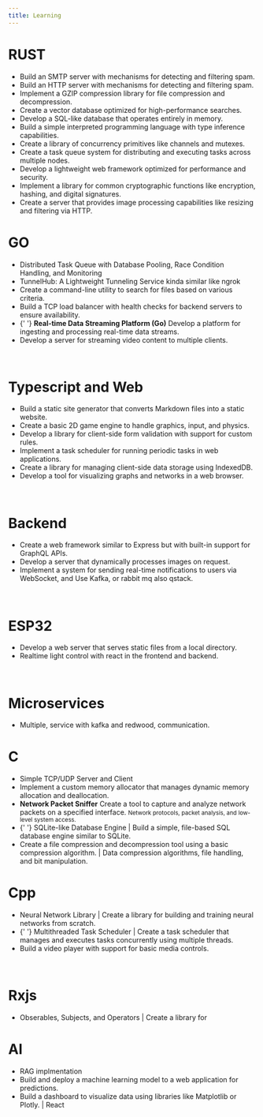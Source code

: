 ```yaml
---
title: Learning
---
```


<div>
	<h1>RUST</h1>
	<ul>
		<li style={{ textDecoration: 'line-through' }}>
			Build an SMTP server with mechanisms for detecting and filtering spam.
		</li>
		<li>
			Build an HTTP server with mechanisms for detecting and filtering spam.
		</li>
		<li>
			Implement a GZIP compression library for file compression and
			decompression.
		</li>
		<li>Create a vector database optimized for high-performance searches.</li>
		<li>Develop a SQL-like database that operates entirely in memory.</li>
		<li>
			Build a simple interpreted programming language with type inference
			capabilities.
		</li>
		<li>
			Create a library of concurrency primitives like channels and mutexes.
		</li>
		<li>
			Create a task queue system for distributing and executing tasks across
			multiple nodes.
		</li>
		<li>
			Develop a lightweight web framework optimized for performance and
			security.
		</li>
		<li>
			Implement a library for common cryptographic functions like encryption,
			hashing, and digital signatures.
		</li>
		<li>
			Create a server that provides image processing capabilities like resizing
			and filtering via HTTP.
		</li>
	</ul>
</div>
<div>
	<h1>GO</h1>
	<ul>
		<li>
			Distributed Task Queue with Database Pooling, Race Condition Handling, and
			Monitoring
		</li>
		<li>TunnelHub: A Lightweight Tunneling Service kinda similar like ngrok</li>
		<li>
			Create a command-line utility to search for files based on various
			criteria.
		</li>
		<li>
			Build a TCP load balancer with health checks for backend servers to ensure
			availability.
		</li>
		<li>
			{' '}
			<strong>Real-time Data Streaming Platform (Go)</strong>
			Develop a platform for ingesting and processing real-time data streams.
		</li>
		<li>Develop a server for streaming video content to multiple clients.</li>
	</ul>
</div>

<br />

<div>
	<h1>Typescript and Web</h1>
	<ul>
		<li>
			Build a static site generator that converts Markdown files into a static
			website.
		</li>
		<li>
			Create a basic 2D game engine to handle graphics, input, and physics.
		</li>
		<li>
			Develop a library for client-side form validation with support for custom
			rules.
		</li>
		<li>
			Implement a task scheduler for running periodic tasks in web applications.
		</li>
		<li>
			Create a library for managing client-side data storage using IndexedDB.
		</li>
		<li>
			Develop a tool for visualizing graphs and networks in a web browser.
		</li>
	</ul>
</div>
<br />

<div>
	<h1>Backend</h1>
	<ul>
		<li>
			Create a web framework similar to Express but with built-in support for
			GraphQL APIs.
		</li>
		<li>Develop a server that dynamically processes images on request.</li>
		<li>
			Implement a system for sending real-time notifications to users via
			WebSocket, and Use Kafka, or rabbit mq also qstack.
		</li>
	</ul>
</div>
<br />
<div>
	<h1>ESP32</h1>
	<ul>
		<li>
			Develop a web server that serves static files from a local directory.
		</li>
		<li>Realtime light control with react in the frontend and backend.</li>
	</ul>
</div>
<br />

<div>
	<h1>Microservices</h1>
	<ul>
		<li>Multiple, service with kafka and redwood, communication.</li>
	</ul>
</div>

<div>
	<h1>C</h1>
	<ul>
		<li>Simple TCP/UDP Server and Client</li>
		<li>
			Implement a custom memory allocator that manages dynamic memory allocation
			and deallocation.
		</li>
		<li>
			<strong>Network Packet Sniffer</strong>
			Create a tool to capture and analyze network packets on a specified
			interface.
			<small>
				Network protocols, packet analysis, and low-level system access.
			</small>
		</li>
		<li>
			{' '}
			SQLite-like Database Engine | Build a simple, file-based SQL database
			engine similar to SQLite.
		</li>
		<li>
			Create a file compression and decompression tool using a basic compression
			algorithm. | Data compression algorithms, file handling, and bit
			manipulation.
		</li>
	</ul>
</div>

<div>
	<h1>Cpp</h1>
	<ul>
		<li>
			Neural Network Library | Create a library for building and training neural
			networks from scratch.
		</li>
		<li>
			{' '}
			Multithreaded Task Scheduler | Create a task scheduler that manages and
			executes tasks concurrently using multiple threads.
		</li>
		<li>Build a video player with support for basic media controls.</li>
	</ul>
</div>

<br />
<div>
	<h1>Rxjs</h1>
	<ul>
		<li>Obserables, Subjects, and Operators | Create a library for</li>
	</ul>
</div>

<div>
	<h1>AI</h1>
	<ul>
		<li>RAG implmentation</li>
		<li>
			Build and deploy a machine learning model to a web application for
			predictions.
		</li>
		<li>
			Build a dashboard to visualize data using libraries like Matplotlib or
			Plotly. | React
		</li>
	</ul>
</div>
